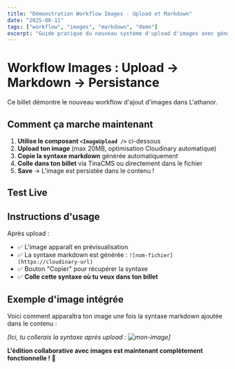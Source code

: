```yaml
---
title: "Démonstration Workflow Images - Upload et Markdown"
date: "2025-08-11"
tags: ["workflow", "images", "markdown", "demo"]
excerpt: "Guide pratique du nouveau système d'upload d'images avec génération automatique de syntaxe markdown"
---
```


# Workflow Images : Upload → Markdown → Persistance

Ce billet démontre le nouveau workflow d'ajout d'images dans L'athanor.

## Comment ça marche maintenant

1. **Utilise le composant `<ImageUpload />`** ci-dessous
2. **Upload ton image** (max 20MB, optimisation Cloudinary automatique)
3. **Copie la syntaxe markdown** générée automatiquement 
4. **Colle dans ton billet** via TinaCMS ou directement dans le fichier
5. **Save** → L'image est persistée dans le contenu !

## Test Live

<ImageUpload />

## Instructions d'usage

Après upload :
- ✅ L'image apparaît en prévisualisation
- ✅ La syntaxe markdown est générée : `![nom-fichier](https://cloudinary-url)`
- ✅ Bouton "Copier" pour récupérer la syntaxe
- ✅ **Colle cette syntaxe où tu veux dans ton billet**

## Exemple d'image intégrée

Voici comment apparaîtra ton image une fois la syntaxe markdown ajoutée dans le contenu :

_[Ici, tu collerais la syntaxe après upload : ![mon-image](https://...)]_

**L'édition collaborative avec images est maintenant complètement fonctionnelle ! 🎨**